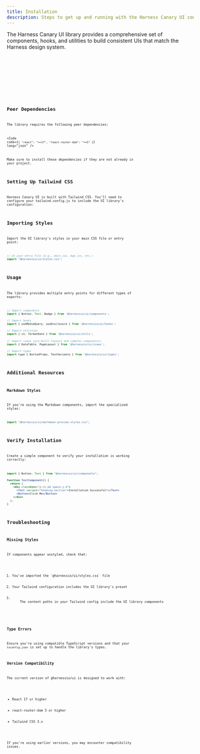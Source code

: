 ```yaml
---
title: Installation
description: Steps to get up and running with the Harness Canary UI components
---
```



The Harness Canary UI library provides a comprehensive set of components, hooks, and utilities to build consistent UIs that match the Harness design system.

<Tabs>
  <TabItem label="npm">
    <Code code="npm install @harnessio/ui" lang="bash" />
  </TabItem>
  <TabItem label="yarn">
    <Code code="yarn add @harnessio/ui" lang="bash" />
  </TabItem>
  <TabItem label="pnpm">
    <Code code="pnpm add @harnessio/ui" lang="bash" />
  </TabItem>
</Tabs>

## Peer Dependencies

The library requires the following peer dependencies:

<Code
  code={`{
    "react": ">=17",
    "react-router-dom": ">=5"
}`}
  lang="json"
/>

Make sure to install these dependencies if they are not already in your project.

## Setting Up Tailwind CSS

Harness Canary UI is built with Tailwind CSS. You'll need to configure your tailwind.config.js to include the UI library's configuration:

## Importing Styles

Import the UI library's styles in your main CSS file or entry point:

```js
// In your entry file (e.g., main.jsx, App.jsx, etc.)
import "@harnessio/ui/styles.css";
```

## Usage

The library provides multiple entry points for different types of exports:

```js
// Import components
import { Button, Text, Badge } from '@harnessio/ui/components';

// Import hooks
import { useMediaQuery, useDisclosure } from '@harnessio/ui/hooks';

// Import utilities
import { cn, formatDate } from '@harnessio/ui/utils';

// Import views (pre-built layouts and complex components)
import { DataTable, PageLayout } from '@harnessio/ui/views';

// Import types
import type { ButtonProps, TextVariants } from '@harnessio/ui/types';
```

## Additional Resources

### Markdown Styles

If you're using the Markdown components, import the specialized styles:

```js
import "@harnessio/ui/markdown-preview-styles.css";
```

## Verify Installation

Create a simple component to verify your installation is working correctly:

```jsx
import { Button, Text } from "@harnessio/ui/components";

function TestComponent() {
  return (
    <div className="p-cn-md space-y-4">
      <Text variant="heading-section">Installation Successful!</Text>
      <Button>Click Me</Button>
    </div>
  );
}
```

## Troubleshooting

### Missing Styles

If components appear unstyled, check that:

<ol className="list-decimal pl-cn-xl space-y-2">
  <li>You've imported the `@harnessio/ui/styles.css` file</li>
  <li>Your Tailwind configuration includes the UI library's preset</li>
  <li>
    The content paths in your Tailwind config include the UI library components
  </li>
</ol>

### Type Errors

Ensure you're using compatible TypeScript versions and that your `tsconfig.json` is set up to handle the library's types.

### Version Compatibility

The current version of @harnessio/ui is designed to work with:

<ul className="list-disc pl-cn-xl space-y-1">
  <li>React 17 or higher</li>
  <li>react-router-dom 5 or higher</li>
  <li>Tailwind CSS 3.x</li>
</ul>

If you're using earlier versions, you may encounter compatibility issues.
